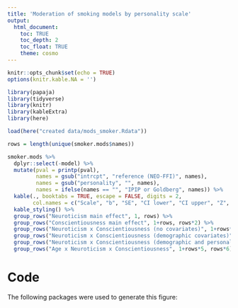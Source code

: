 ```yaml
---
title: 'Moderation of smoking models by personality scale'
output: 
  html_document:
    toc: TRUE
    toc_depth: 2
    toc_float: TRUE
    theme: cosmo
---
```


```r
knitr::opts_chunk$set(echo = TRUE)
options(knitr.kable.NA = '')
```

```r
library(papaja)
library(tidyverse)
library(knitr)
library(kableExtra)
library(here)
```

```r
load(here("created data/mods_smoker.Rdata"))
```

```r
rows = length(unique(smoker.mods$names))

smoker.mods %>%
  dplyr::select(-model) %>%
  mutate(pval = printp(pval),
         names = gsub("intrcpt", "reference (NEO-FFI)", names),
         names = gsub("personality", "", names), 
         names = ifelse(names == "", "IPIP or Goldberg", names)) %>%
  kable(., booktabs = TRUE, escape = FALSE, digits = 2, 
        col.names = c("Scale", "b", "SE", "CI lower", "CI upper", "Z", "p")) %>%
  kable_styling() %>%
  group_rows("Neuroticism main effect", 1, rows) %>%
  group_rows("Conscientiousness main effect", 1+rows, rows*2) %>%
  group_rows("Neuroticism x Conscientiousness (no covariates)", 1+rows*2, rows*3) %>%
  group_rows("Neuroticism x Conscientiousness (demographic covariates)", 1+rows*3, rows*4) %>%
  group_rows("Neuroticism x Conscientiousness (demographic and personality covariates)", 1+rows*4, rows*5) %>%
  group_rows("Age x Neuroticism x Conscientiousness", 1+rows*5, rows*6) 
```

# Code

The following packages were used to generate this figure: 

```r
```

```r
```

```r
```



